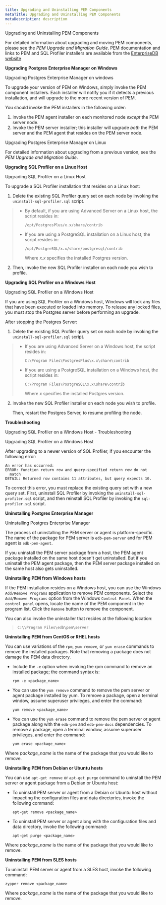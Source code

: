 ```yaml
---
title: Upgrading and Uninstalling PEM Components
metaTitle: Upgrading and Uninstalling PEM Components
metaDescription: description
---
```


<div class="index">

Upgrading and Uninstalling PEM Components

</div>

For detailed information about upgrading and moving PEM components,
please see the *PEM Upgrade and Migration Guide*. PEM documentation and
links to PEM and SQL Profiler installers are available from the
[EnterpriseDB
website](https://www.enterprisedb.com/resources/product-documentation)

**Upgrading Postgres Enterprise Manager on Windows**

<div class="index">

Upgrading Postgres Enterprise Manager on windows

</div>

To upgrade your version of PEM on Windows, simply invoke the PEM
component installers. Each installer will notify you if it detects a
previous installation, and will upgrade to the more recent version of
PEM.

You should invoke the PEM installers in the following order:

1.  Invoke the PEM agent installer on each monitored node *except* the
    PEM server node.
2.  Invoke the PEM server installer; this installer will upgrade *both*
    the PEM server and the PEM agent that resides on the PEM server
    node.

<div class="index">

Upgrading Postgres Enterprise Manager on Linux

</div>

For detailed information about upgrading from a previous version, see
the *PEM Upgrade and Migration Guide*.

**Upgrading SQL Profiler on a Linux Host**

<div class="index">

Upgrading SQL Profiler on a Linux Host

</div>

To upgrade a SQL Profiler installation that resides on a Linux host:

1.  Delete the existing SQL Profiler query set on each node by invoking
    the `uninstall-sql-profiler.sql` script.

>   - By default, if you are using Advanced Server on a Linux host, the
>     script resides in:
>     
>     `/opt/PostgresPlus/x.x/share/contrib`
> 
>   - If you are using a PostgreSQL installation on a Linux host, the
>     script resides in:
>     
>     `/opt/PostgreSQL/x.x/share/postgresql/contrib`
>     
>     Where *x.x* specifies the installed Postgres version.

2.  Then, invoke the new SQL Profiler installer on each node you wish to
    profile.

**Upgrading SQL Profiler on a Windows Host**

<div class="index">

Upgrading SQL Profiler on a Windows Host

</div>

If you are using SQL Profiler on a Windows host, Windows will lock any
files that have been executed or loaded into memory. To release any
locked files, you must stop the Postgres server before performing an
upgrade.

After stopping the Postgres Server:

1.  Delete the existing SQL Profiler query set on each node by invoking
    the `uninstall-sql-profiler.sql` script.

>   - If you are using Advanced Server on a Windows host, the script
>     resides in:
>     
>     `C:\Program Files\PostgresPlus\x.x\share\contrib`
> 
>   - If you are using a PostgreSQL installation on a Windows host, the
>     script resides in:
>     
>     `C:\Program Files\PostgreSQL\x.x\share\contrib`
>     
>     Where *x* specifies the installed Postgres version.

2.  Invoke the new SQL Profiler installer on each node you wish to
    profile.
    
    Then, restart the Postgres Server, to resume profiling the node.

**Troubleshooting**

<div class="index">

Upgrading SQL Profiler on a Windows Host - Troubleshooting

</div>

Upgrading SQL Profiler on a Windows Host

After upgrading to a newer version of SQL Profiler, if you encounter the
following error:

``` text
An error has occurred:
ERROR: function return row and query-specified return row do not
  match
DETAIL: Returned row contains 11 attributes, but query expects 10.
```

To correct this error, you must replace the existing query set with a
new query set. First, uninstall SQL Profiler by invoking the
`uninstall-sql-profiler.sql` script, and then reinstall SQL Profiler by
invoking the `sql-profiler.sql` script.

**Uninstalling Postgres Enterprise Manager**

<div class="index">

Uninstalling Postgres Enterprise Manager

</div>

The process of uninstalling the PEM server or agent is
platform-specific. The name of the package for PEM server is
`edb-pem-server` and for PEM agent is `edb-pem-agent`.

If you uninstall the PEM server package from a host, the PEM agent
package installed on the same host doesn't get uninstalled. But if you
uninstall the PEM agent package, then the PEM server package installed
on the same host also gets uninstalled.

**Uninstalling PEM from Windows hosts**

If the PEM installation resides on a Windows host, you can use the
Windows `Add/Remove Programs` application to remove PEM components.
Select the `Add/Remove Programs` option from the Windows `Control
Panel`. When the `control panel` opens, locate the name of the PEM
component in the program list. Click the `Remove` button to remove the
component.

You can also invoke the uninstaller that resides at the following
location:

> `C:\\Program Files\edb\pem\server`

**Uninstalling PEM from CentOS or RHEL hosts**

You can use variations of the `rpm`, `yum remove`, or `yum erase`
commands to remove the installed packages. Note that removing a package
does not damage the PEM data directory.

  - Include the `-e` option when invoking the rpm command to remove an
    installed package; the command syntax is:
    
    `rpm -e <package_name>`

  - You can use the `yum remove` command to remove the pem server or
    agent package installed by yum. To remove a package, open a terminal
    window, assume superuser privileges, and enter the command:
    
    `yum remove <package_name>`

  - You can use the `yum erase` command to remove the pem server or
    agent package along with the `edb-pem` and `edb-pem-docs`
    dependencies. To remove a package, open a terminal window, assume
    superuser privileges, and enter the command:
    
    `yum erase <package_name>`

Where *package_name* is the name of the package that you would like to
remove.

**Uninstalling PEM from Debian or Ubuntu hosts**

You can use `apt-get remove` or `apt-get purge` command to uninstall the
PEM server or agent package from a Debian or Ubuntu host:

  - To uninstall PEM server or agent from a Debian or Ubuntu host
    without impacting the configuration files and data directories,
    invoke the following command:
    
    `apt-get remove <package_name>`

  - To uninstall PEM server or agent along with the configuration files
    and data directory, invoke the following command:
    
    `apt-get purge <package_name>`

Where *package_name* is the name of the package that you would like to
remove.

**Uninstalling PEM from SLES hosts**

To uninstall PEM server or agent from a SLES host, invoke the following
command:

`zypper remove <package_name>`

Where *package_name* is the name of the package that you would like to
remove.
